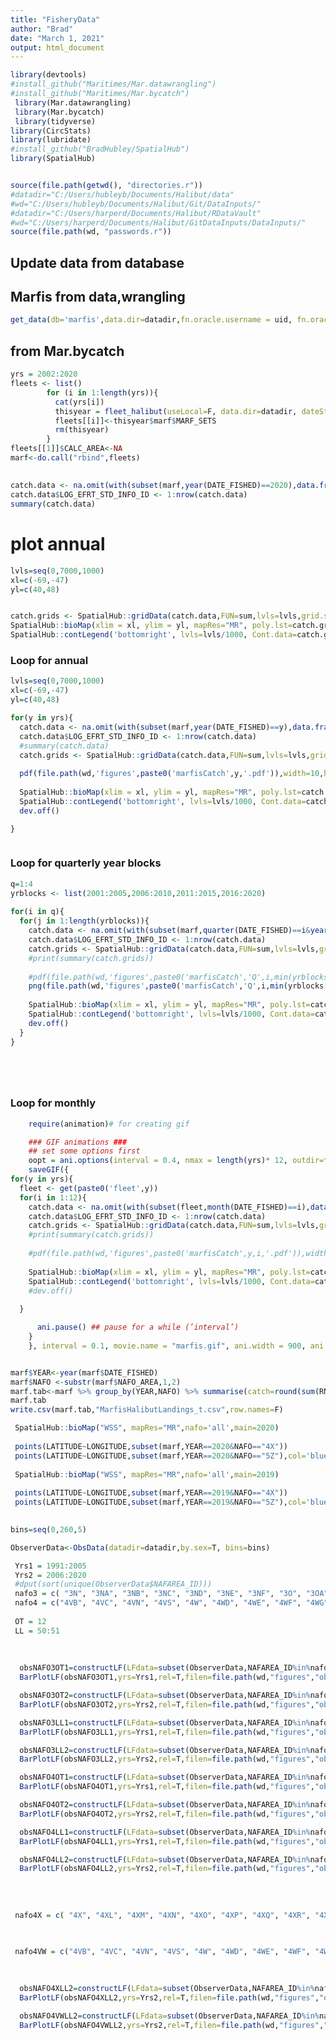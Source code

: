 ```yaml
---
title: "FisheryData"
author: "Brad"
date: "March 1, 2021"
output: html_document
---
```


```r
library(devtools)
#install_github("Maritimes/Mar.datawrangling")
#install_github("Maritimes/Mar.bycatch")
 library(Mar.datawrangling)
 library(Mar.bycatch)
 library(tidyverse)
library(CircStats)
library(lubridate)
#install_github("BradHubley/SpatialHub")
library(SpatialHub)


source(file.path(getwd(), "directories.r"))
#datadir="C:/Users/hubleyb/Documents/Halibut/data"
#wd="C:/Users/hubleyb/Documents/Halibut/Git/DataInputs/"
#datadir="C:/Users/harperd/Documents/Halibut/RDataVault"
#wd="C:/Users/harperd/Documents/Halibut/GitDataInputs/DataInputs/"
source(file.path(wd, "passwords.r"))

```

## Update data from database 
## Marfis from data,wrangling
```r

get_data(db='marfis',data.dir=datadir,fn.oracle.username = uid, fn.oracle.password = pwd, fn.oracle.dsn = 'ptran',usepkg='roracle',force.extract=T)


```

## from Mar.bycatch
```r
yrs = 2002:2020
fleets <- list()
        for (i in 1:length(yrs)){
          cat(yrs[i])
          thisyear = fleet_halibut(useLocal=F, data.dir=datadir, dateStart=paste0(yrs[i],'-01-01'), dateEnd=paste0(yrs[i],'-12-31'), keepSurveyTrips=T, oracle.username=uid, oracle.password=pwd, oracle.dsn='ptran',usepkg="roracle")
          fleets[[i]]<-thisyear$marf$MARF_SETS
          rm(thisyear)
        }
fleets[[1]]$CALC_AREA<-NA
marf<-do.call("rbind",fleets)


```

##
```r
catch.data <- na.omit(with(subset(marf,year(DATE_FISHED)==2020),data.frame(LOG_EFRT_STD_INFO_ID,LONGITUDE,LATITUDE,RND_WEIGHT_KGS)))
catch.data$LOG_EFRT_STD_INFO_ID <- 1:nrow(catch.data)
summary(catch.data)

```

# plot annual
```r

lvls=seq(0,7000,1000)
xl=c(-69,-47)
yl=c(40,48)


catch.grids <- SpatialHub::gridData(catch.data,FUN=sum,lvls=lvls,grid.size=20)
SpatialHub::bioMap(xlim = xl, ylim = yl, mapRes="MR", poly.lst=catch.grids)
SpatialHub::contLegend('bottomright', lvls=lvls/1000, Cont.data=catch.grids, title="MT",cex=.7)

```

### Loop for annual

```r

lvls=seq(0,7000,1000)
xl=c(-69,-47)
yl=c(40,48)

for(y in yrs){
  catch.data <- na.omit(with(subset(marf,year(DATE_FISHED)==y),data.frame(LOG_EFRT_STD_INFO_ID,LONGITUDE,LATITUDE,RND_WEIGHT_KGS)))
  catch.data$LOG_EFRT_STD_INFO_ID <- 1:nrow(catch.data)
  #summary(catch.data)
  catch.grids <- SpatialHub::gridData(catch.data,FUN=sum,lvls=lvls,grid.size=20)
  
  pdf(file.path(wd,'figures',paste0('marfisCatch',y,'.pdf')),width=10,height=7)
  
  SpatialHub::bioMap(xlim = xl, ylim = yl, mapRes="MR", poly.lst=catch.grids)
  SpatialHub::contLegend('bottomright', lvls=lvls/1000, Cont.data=catch.grids, title="MT",cex=0.8)
  dev.off()

}



```


### Loop for quarterly year blocks

```r
q=1:4
yrblocks <- list(2001:2005,2006:2010,2011:2015,2016:2020)
  
for(i in q){
  for(j in 1:length(yrblocks)){
    catch.data <- na.omit(with(subset(marf,quarter(DATE_FISHED)==i&year(DATE_FISHED)%in%yrblocks[[j]]),data.frame(LOG_EFRT_STD_INFO_ID,LONGITUDE,LATITUDE,RND_WEIGHT_KGS)))
    catch.data$LOG_EFRT_STD_INFO_ID <- 1:nrow(catch.data)
    catch.grids <- SpatialHub::gridData(catch.data,FUN=sum,lvls=lvls,grid.size=20)
    #print(summary(catch.grids))
    
    #pdf(file.path(wd,'figures',paste0('marfisCatch','Q',i,min(yrblocks[[j]]),'-',max(yrblocks[[j]]),'.pdf')),width=10,height=7)
    png(file.path(wd,'figures',paste0('marfisCatch','Q',i,min(yrblocks[[j]]),'-',max(yrblocks[[j]]),'.png')),width=9,height=5,units='in',pointsize=12, res=300,type='cairo')
    
    SpatialHub::bioMap(xlim = xl, ylim = yl, mapRes="MR", poly.lst=catch.grids,title = paste('Q',i,min(yrblocks[[j]]),'-',max(yrblocks[[j]])))
    SpatialHub::contLegend('bottomright', lvls=lvls/1000, Cont.data=catch.grids, title="MT",cex=0.8)
    dev.off()
  }
}


	



```


### Loop for monthly

```r
	require(animation)# for creating gif

	### GIF animations ###
	## set some options first
	oopt = ani.options(interval = 0.4, nmax = length(yrs)* 12, outdir=file.path(wd,'figures'))
	saveGIF({
for(y in yrs){
  fleet <- get(paste0('fleet',y))
  for(i in 1:12){
    catch.data <- na.omit(with(subset(fleet,month(DATE_FISHED)==i),data.frame(LOG_EFRT_STD_INFO_ID,LONGITUDE,LATITUDE,RND_WEIGHT_KGS)))
    catch.data$LOG_EFRT_STD_INFO_ID <- 1:nrow(catch.data)
    catch.grids <- SpatialHub::gridData(catch.data,FUN=sum,lvls=lvls,grid.size=20)
    #print(summary(catch.grids))
    
    #pdf(file.path(wd,'figures',paste0('marfisCatch',y,i,'.pdf')),width=10,height=7)
    
    SpatialHub::bioMap(xlim = xl, ylim = yl, mapRes="MR", poly.lst=catch.grids,title = paste(month(i,label=T),y))
    SpatialHub::contLegend('bottomright', lvls=lvls/1000, Cont.data=catch.grids, title="MT",cex=0.8)
    #dev.off()
    
  }

	  ani.pause() ## pause for a while (’interval’)
	}
	}, interval = 0.1, movie.name = "marfis.gif", ani.width = 900, ani.height = 600)



```


```r
marf$YEAR<-year(marf$DATE_FISHED)
marf$NAFO <-substr(marf$NAFO_AREA,1,2)
marf.tab<-marf %>% group_by(YEAR,NAFO) %>% summarise(catch=round(sum(RND_WEIGHT_KGS/1000,na.rm=T),2))%>% pivot_wider(.,names_from = NAFO,values_from = catch)
marf.tab
write.csv(marf.tab,"MarfisHalibutLandings_t.csv",row.names=F)
```

```r
 SpatialHub::bioMap("WSS", mapRes="MR",nafo='all',main=2020)
 
 points(LATITUDE~LONGITUDE,subset(marf,YEAR==2020&NAFO=="4X"))
 points(LATITUDE~LONGITUDE,subset(marf,YEAR==2020&NAFO=="5Z"),col='blue')
 
 SpatialHub::bioMap("WSS", mapRes="MR",nafo='all',main=2019)
 
 points(LATITUDE~LONGITUDE,subset(marf,YEAR==2019&NAFO=="4X"))
 points(LATITUDE~LONGITUDE,subset(marf,YEAR==2019&NAFO=="5Z"),col='blue')
 
```

```r
bins=seq(0,260,5)

ObserverData<-ObsData(datadir=datadir,by.sex=T, bins=bins)

 Yrs1 = 1991:2005 
 Yrs2 = 2006:2020 
 #dput(sort(unique(ObserverData$NAFAREA_ID)))
 nafo3 = c( "3N", "3NA", "3NB", "3NC", "3ND", "3NE", "3NF", "3O", "3OA", "3OC", "3OD", "3OE", "3PN", "3PS")
 nafo4 = c("4VB", "4VC", "4VN", "4VS", "4W", "4WD", "4WE", "4WF", "4WG", "4WH", "4WJ", "4WK", "4WL", "4WM", "4X", "4XL", "4XM", "4XN", "4XO", "4XP", "4XQ", "4XR", "4XS", "5YB", "5ZJ", "5ZM", "5ZN")
 
 OT = 12
 LL = 50:51
 
 
 
  obsNAFO3OT1=constructLF(LFdata=subset(ObserverData,NAFAREA_ID%in%nafo3&GEARCD_ID==OT),bins=bins, Yrs = Yrs1)
  BarPlotLF(obsNAFO3OT1,yrs=Yrs1,rel=T,filen=file.path(wd,"figures","obsNAFO3OT1"))

  obsNAFO3OT2=constructLF(LFdata=subset(ObserverData,NAFAREA_ID%in%nafo3&GEARCD_ID==OT),bins=bins, Yrs = Yrs2)
  BarPlotLF(obsNAFO3OT2,yrs=Yrs2,rel=T,filen=file.path(wd,"figures","obsNAFO3OT2"))

  obsNAFO3LL1=constructLF(LFdata=subset(ObserverData,NAFAREA_ID%in%nafo3&GEARCD_ID%in%LL),bins=bins, Yrs = Yrs1)
  BarPlotLF(obsNAFO3LL1,yrs=Yrs1,rel=T,filen=file.path(wd,"figures","obsNAFO3LL1"))

  obsNAFO3LL2=constructLF(LFdata=subset(ObserverData,NAFAREA_ID%in%nafo3&GEARCD_ID%in%LL),bins=bins, Yrs = Yrs2)
  BarPlotLF(obsNAFO3LL2,yrs=Yrs2,rel=T,filen=file.path(wd,"figures","obsNAFO3LL2"))

  obsNAFO4OT1=constructLF(LFdata=subset(ObserverData,NAFAREA_ID%in%nafo4&GEARCD_ID==OT),bins=bins, Yrs = Yrs1)
  BarPlotLF(obsNAFO4OT1,yrs=Yrs1,rel=T,filen=file.path(wd,"figures","obsNAFO4OT1"))

  obsNAFO4OT2=constructLF(LFdata=subset(ObserverData,NAFAREA_ID%in%nafo4&GEARCD_ID==OT),bins=bins, Yrs = Yrs2)
  BarPlotLF(obsNAFO4OT2,yrs=Yrs2,rel=T,filen=file.path(wd,"figures","obsNAFO4OT2"))

  obsNAFO4LL1=constructLF(LFdata=subset(ObserverData,NAFAREA_ID%in%nafo4&GEARCD_ID%in%LL),bins=bins, Yrs = Yrs1)
  BarPlotLF(obsNAFO4LL1,yrs=Yrs1,rel=T,filen=file.path(wd,"figures","obsNAFO4LL1"))

  obsNAFO4LL2=constructLF(LFdata=subset(ObserverData,NAFAREA_ID%in%nafo4&GEARCD_ID%in%LL),bins=bins, Yrs = Yrs2)
  BarPlotLF(obsNAFO4LL2,yrs=Yrs2,rel=T,filen=file.path(wd,"figures","obsNAFO4LL2"))
  
  
  
   
 nafo4X = c( "4X", "4XL", "4XM", "4XN", "4XO", "4XP", "4XQ", "4XR", "4XS", "5YB", "5ZJ", "5ZM", "5ZN")

  
  
 nafo4VW = c("4VB", "4VC", "4VN", "4VS", "4W", "4WD", "4WE", "4WF", "4WG", "4WH", "4WJ", "4WK", "4WL", "4WM")

  
  
  obsNAFO4XLL2=constructLF(LFdata=subset(ObserverData,NAFAREA_ID%in%nafo4X&GEARCD_ID%in%LL),bins=bins, Yrs = Yrs2)
  BarPlotLF(obsNAFO4XLL2,yrs=Yrs2,rel=T,filen=file.path(wd,"figures","obsNAFO4XLL2"))

  obsNAFO4VWLL2=constructLF(LFdata=subset(ObserverData,NAFAREA_ID%in%nafo4VW&GEARCD_ID%in%LL),bins=bins, Yrs = Yrs2)
  BarPlotLF(obsNAFO4VWLL2,yrs=Yrs2,rel=T,filen=file.path(wd,"figures","obsNAFO4VWLL2"))


```

